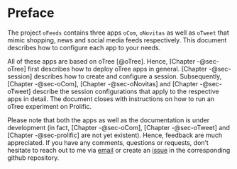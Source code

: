 # Preface {.unnumbered}

The project `oFeeds` contains three apps `oCom`, `oNovitas` as well as `oTweet` that mimic shopping, news and social media feeds respectively. This document describes how to configure each app to your needs.

All of these apps are based on oTree [@oTree]. Hence, [Chapter -@sec-oTree] first describes how to deploy oTree apps in general. [Chapter -@sec-session] describes how to create and configure a session. Subsequently, [Chapter -@sec-oCom], [Chapter -@sec-oNovitas] and [Chapter -@sec-oTweet] describe the session configurations that apply to the respective apps in detail. The document closes with instructions on how to run an oTree experiment on Prolific.

Please note that both the apps as well as the documentation is under development (in fact, [Chapter -@sec-oCom], [Chapter -@sec-oTweet] and [Chapter -@sec-prolific] are not yet existent). Hence, feedback are much appreciated. If you have any comments, questions or requests, don't hesitate to reach out to me via [email](mailto:hauke.roggenkamp@unisg.ch) or create an [issue](https://github.com/Howquez/oFeeds/issues) in the corresponding github repository.